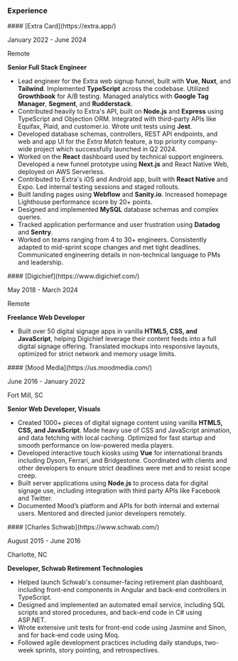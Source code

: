 ### Experience

<article>
<hgroup>
#### [Extra Card](https://extra.app/)

January 2022 - June 2024

Remote

**Senior Full Stack Engineer**
</hgroup>

- Lead engineer for the Extra web signup funnel, built with **Vue**, **Nuxt**, and **Tailwind**. Implemented **TypeScript** across the codebase. Utilized **Growthbook** for A/B testing. Managed analytics with **Google Tag Manager**, **Segment**, and **Rudderstack**.
- Contributed heavily to Extra's API, built on **Node.js** and **Express** using TypeScript and Objection ORM. Integrated with third-party APIs like Equifax, Plaid, and customer.io. Wrote unit tests using **Jest**.
- Developed database schemas, controllers, REST API endpoints, and web and app UI for the _Extra Match_ feature, a top priority company-wide project which successfully launched in Q2 2024.
- Worked on the **React** dashboard used by technical support engineers. Developed a new funnel prototype using **Next.js** and React Native Web, deployed on AWS Serverless.
- Contributed to Extra's iOS and Android app, built with **React Native** and Expo. Led internal testing sessions and staged rollouts.
- Built landing pages using **Webflow** and **Sanity.io**. Increased homepage Lighthouse performance score by 20+ points.
- Designed and implemented **MySQL** database schemas and complex queries.
- Tracked application performance and user frustration using **Datadog** and **Sentry**.
- Worked on teams ranging from 4 to 30+ engineers. Consistently adapted to mid-sprint scope changes and met tight deadlines. Communicated engineering details in non-technical language to PMs and leadership.
</article>

<article>
<hgroup>
#### [Digichief](https://www.digichief.com/)

May 2018 - March 2024

Remote

**Freelance Web Developer**
</hgroup>

- Built over 50 digital signage apps in vanilla **HTML5, CSS, and JavaScript**, helping Digichief leverage their content feeds into a full digital signage offering. Translated mockups into responsive layouts, optimized for strict network and memory usage limits.
</article>

<article>
<hgroup>
#### [Mood Media](https://us.moodmedia.com/)

June 2016 - January 2022

Fort Mill, SC

**Senior Web Developer, Visuals**
</hgroup>

- Created 1000+ pieces of digital signage content using vanilla **HTML5, CSS, and JavaScript**. Made heavy use of CSS and JavaScript animation, and data fetching with local caching. Optimized for fast startup and smooth performance on low-powered media players.
- Developed interactive touch kiosks using **Vue** for international brands including Dyson, Ferrari, and Bridgestone. Coordinated with clients and other developers to ensure strict deadlines were met and to resist scope creep.
- Built server applications using **Node.js** to process data for digital signage use, including integration with third party APIs like Facebook and Twitter.
- Documented Mood’s platform and APIs for both internal and external users. Mentored and directed junior developers remotely.
</article>

<article>
<hgroup>
#### [Charles Schwab](https://www.schwab.com/)

August 2015 - June 2016

Charlotte, NC

**Developer, Schwab Retirement Technologies**
</hgroup>

- Helped launch Schwab's consumer-facing retirement plan dashboard, including front-end components in Angular and back-end controllers in TypeScript.
- Designed and implemented an automated email service, including SQL scripts and stored procedures, and back-end code in C# using ASP.NET.
- Wrote extensive unit tests for front-end code using Jasmine and Sinon, and for back-end code using Moq.
- Followed agile development practices including daily standups, two-week sprints, story pointing, and retrospectives.
</article>